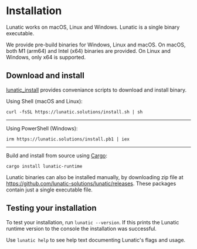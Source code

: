 # Installation
Lunatic works on macOS, Linux and Windows. Lunatic is a single binary executable.

We provide pre-build binaries for Windows, Linux and macOS. On macOS, both M1 (arm64) and Intel (x64) binaries are provided. On Linux and Windows, only x64 is supported.

## Download and install

[lunatic_install](https://github.com/lunatic-solutions/lunatic_install) provides conveniance scripts to download and install binary.

Using Shell (macOS and Linux):

```
curl -fsSL https://lunatic.solutions/install.sh | sh
```

---

Using PowerShell (Windows):

```
irm https://lunatic.solutions/install.pb1 | iex
```

---

Build and install from source using [Cargo](https://crates.io/crates/lunatic-runtime):

```
cargo install lunatic-runtime
```

Lunatic binaries can also be installed manually, by downloading zip file at https://github.com/lunatic-solutions/lunatic/releases. These packages contain just a single executable file.

## Testing your installation

To test your installation, run `lunatic --version`. If this prints the Lunatic runtime version to the console the installation was successful.

Use `lunatic help` to see help text documenting Lunatic's flags and usage.
